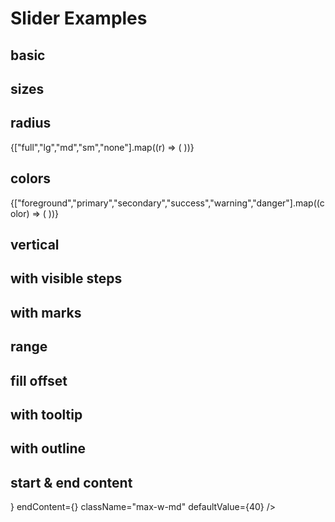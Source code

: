 
<Meta title="Showcase/Slider" />

# Slider Examples

<div style={{
    marginBottom: '32px'
}}>
    <h2>basic</h2>
    <Unstyled>
        <Slider 
            label="Temperature"
            step={0.01}
            maxValue={1}
            minValue={0}
            defaultValue={0.4}
            className="max-w-md"
        />
    </Unstyled>
</div>

<div style={{
    marginBottom: '32px'
}}>
    <h2>sizes</h2>
    <Unstyled>
        <div className="flex flex-col gap-6 w-full max-w-md">
            <Slider   
                size="sm"
                step={0.01}
                maxValue={1}
                minValue={0}
                aria-label="Temperature"
                defaultValue={0.2}
                className="max-w-md my-2"
            />
            <Slider   
                size="md"
                step={0.01}
                maxValue={1}
                minValue={0}
                aria-label="Temperature"
                defaultValue={0.4}
                className="max-w-md my-2"
            />
            <Slider   
                size="lg"
                step={0.01}
                maxValue={1}
                minValue={0}
                aria-label="Temperature"
                defaultValue={0.6}
                className="max-w-md my-2"
            />
        </div>
    </Unstyled>
</div>

<div style={{
    marginBottom: '32px'
}}>
    <h2>radius</h2>
    <Unstyled>
        <div className="flex flex-col gap-6 w-full max-w-md">
            {["full","lg","md","sm","none"].map((r) => (
                <Slider
                    key={r}
                    radius={r}
                    step={0.01}
                    maxValue={1}
                    minValue={0}
                    defaultValue={0.7}
                    aria-label="Temperature"
                    className="max-w-md my-2"
                />
            ))}
        </div>
    </Unstyled>
</div>

<div style={{
    marginBottom: '32px'
}}>
    <h2>colors</h2>
    <Unstyled>
        <div className="flex flex-col gap-6 w-full max-w-md">
            {["foreground","primary","secondary","success","warning","danger"].map((color) => (
                <Slider
                    key={color}
                    color={color}
                    step={0.01}
                    maxValue={1}
                    minValue={0}
                    defaultValue={0.7}
                    aria-label="Temperature"
                    className="max-w-md my-2"
                />
            ))}
        </div>
    </Unstyled>
</div>

<div style={{
    marginBottom: '32px'
}}>
    <h2>vertical</h2>
    <Unstyled>
        <div className="flex flex-row  max-w-md h-[348px] gap-6 w-full" style={{
            height: "348px"
        }}>
            <Slider   
                size="sm"
                step={0.01} 
                maxValue={1} 
                minValue={0} 
                orientation="vertical"
                aria-label="Temperature"
                defaultValue={0.2}
                className="mx-2"
            />
            <Slider   
                size="md"
                step={0.01} 
                maxValue={1} 
                minValue={0} 
                orientation="vertical"
                aria-label="Temperature"
                defaultValue={0.4}
                className="mx-2"
            />
            <Slider   
                size="lg"
                step={0.01} 
                maxValue={1} 
                minValue={0} 
                orientation="vertical"
                aria-label="Temperature"
                defaultValue={0.6}
                className="mx-2"
            />
        </div>
    </Unstyled>
</div>

<div style={{
    marginBottom: '32px'
}}>
    <h2>with visible steps</h2>
    <Unstyled>
        <div className="flex flex-col gap-6 w-full max-w-md">
            <Slider   
                size="sm"
                step={0.1}
                color="secondary"
                label="Temperature"
                showSteps={true} 
                maxValue={1} 
                minValue={0} 
                defaultValue={0.2}
                className="max-w-md my-2" 
            />
            <Slider   
                size="md"
                step={0.1}
                color="danger"
                label="Temperature"
                showSteps={true} 
                maxValue={1} 
                minValue={0} 
                defaultValue={0.4}
                className="max-w-md my-2" 
            />
            <Slider   
                size="lg"
                step={0.1}
                color="foreground"
                label="Temperature"
                showSteps={true} 
                maxValue={1} 
                minValue={0} 
                defaultValue={0.6}
                className="max-w-md my-2" 
            />
        </div>
    </Unstyled>
</div>

<div style={{
    marginBottom: '32px'
}}>
    <h2>with marks</h2>
    <Unstyled>
        <Slider 
            label="Select a value" 
            color="foreground"
            size="sm"
            step={10} 
            marks={[
                {
                    value: 20,
                    label: "20%",
                },
                {
                    value: 50,
                    label: "50%",
                },
                {
                    value: 80,
                    label: "80%",
                },
            ]}
            defaultValue={20}
            className="max-w-md"
        />
    </Unstyled>
</div>

<div style={{
    marginBottom: '32px'
}}>
    <h2>range</h2>
    <Unstyled>
        <Slider 
            label="Price Range"
            step={50} 
            minValue={0} 
            maxValue={1000} 
            defaultValue={[100, 500]} 
            formatOptions={{style: "currency", currency: "USD"}}
            className="max-w-md"
        />
    </Unstyled>
</div>

<div style={{
    marginBottom: '32px'
}}>
    <h2>fill offset</h2>
    <Unstyled>
        <Slider 
            label="Exposure" 
            size="sm"
            color="warning"
            step={0.01} 
            maxValue={5} 
            minValue={-5} 
            fillOffset={0}
            defaultValue={1.5}
            className="max-w-md"
            formatOptions={{signDisplay: 'always'}}
        />
    </Unstyled>
</div>

<div style={{
    marginBottom: '32px'
}}>
    <h2>with tooltip</h2>
    <Unstyled>
        <Slider 
            label="Select a value" 
            showTooltip={true}
            step={0.1} 
            formatOptions={{style: "percent"}}
            maxValue={1}
            minValue={0}
            marks={[
                {
                    value: 0.2,
                    label: "20%",
                },
                {
                    value: 0.5,
                    label: "50%",
                },
                {
                    value: 0.8,
                    label: "80%",
                },
            ]}
            defaultValue={0.2}
            className="max-w-md"
        />
    </Unstyled>
</div>

<div style={{
    marginBottom: '32px'
}}>
    <h2>with outline</h2>
    <Unstyled>
        <div className="flex flex-col gap-6 w-full max-w-md">
            <Slider   
                size="sm"
                step={0.01} 
                maxValue={1} 
                minValue={0} 
                color="secondary"
                showOutline={true}
                aria-label="Temperature"
                defaultValue={0.2}
                className="max-w-md my-2" 
            />
            <Slider   
                size="md"
                step={0.01} 
                maxValue={1} 
                minValue={0} 
                color="danger"
                showOutline={true}
                aria-label="Temperature"
                defaultValue={0.4}
                className="max-w-md my-2" 
            />
            <Slider   
                size="lg"
                step={0.01} 
                maxValue={1} 
                minValue={0} 
                color="foreground"
                showOutline={true}
                aria-label="Temperature"
                defaultValue={0.6}
                className="max-w-md my-2" 
            />
        </div>
    </Unstyled>
</div>

<div style={{
    marginBottom: '32px'
}}>
    <h2>start & end content</h2>
    <Unstyled>
        <Slider 
            aria-label="Volume"
            size="lg"
            color="success"
            startContent={<VolumeLowIcon className="text-2xl" />}
            endContent={<VolumeHighIcon className="text-2xl" />}
            className="max-w-md"
            defaultValue={40}
        />
    </Unstyled>
</div>
